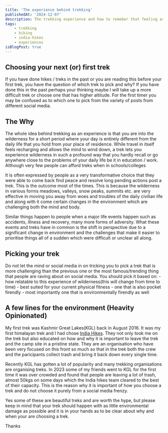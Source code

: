 ```yaml
---
title: 'The experience behind trekking'
publishedAt: '2024-12-07'
description: The trekking experience and how to remeber that feeling as you continue to explore more treks
tags:
    - trekking
    - hiking
    - india-hikes
    - experiences
isBlogPost: true
---
```


## Choosing your next (or) first trek

If you have done hikes / treks in the past or you are reading this before your first trek, you have the question of which trek to pick and why?
If you have done this in the past perhaps your thinking maybe I will take up a more difficult trek or choose one that has higher altitude. For
the first timer you may be confused as to which one to pick from the variety of posts from different social media.

## The Why
The whole idea behind trekking as an experience is that you are into the wilderness for a short period where your day is entirely different
from the daily life that you hold from your place of residence. While travel in itself feels recharging and allows the mind to wind down, a trek
lets you experience wilderness in such a profound way that you hardly recall or go anywhere close to the problems of your daily life be it in
education / work. Although very few people can afford treks when in schools/colleges 

It is often expressed by people as a very transformative choice that they were able to come back find peace and resolve long pending actions post
a trek. This is the outcome most of the times. This is because the wilderness in various forms meadows, valleys, snow peaks, summits etc. are very effective
in moving you away from woes and troubles of the daily civilian life and along with it come certain changes in the environment which are challenging
both the mind and body.

Similar things happen to people when a major life events happen such as accidents, illness and recovery, many more forms of adversity. What these events
and treks have in common is the shift in perspective due to a significant change in environment and the challenges that make it easier to prioritise
things all of a sudden which were difficult or unclear all along.

## Picking your trek

Do not let the mind or social media in on tricking you to pick a trek that is more challenging than the previous one or the most famous/trending thing that
people are raving about on social media. You should pick it based on:
    - how relatable to this experience of wilderness(this will change from time to time)
    - best suited for your current physical fitness
    - one that is also pocket firendly
    - most importantly one that is environmentally firendly as well

## A few lines for the environment (Heavity Opinionated)

My first trek was Kashmir Great Lakes(KGL) back in August 2016. It was my first himalayan trek and I had chose [India Hikes](https://indiahikes.com/). They not only
took me on the trek but also educated on how and why it is important to leave the trek and the camp site in a pristine state. They are an organisation
who have been very focused on this front so much so that in the trek both the crew and the paricipants collect trash and bring it back down every single time.

Recently KGL has gotten a lot of popularity and many trekking organisations are organising treks. In 2023 some of my friends went to KGL for the first time it was over
crowded and found that people are leaving a lot of trash, almost 50kgs on some days which the India hikes team cleared to the best of their capacity. This
is the reason why it is important of how you choose a trek and do not choose it purely from a social media frenzy. 

Yes some of these are beautiful treks and are worth the hype, but please keep in mind that your trek should happen with as little environmental damage
as possible and it is in your hands as to be clear about why and when your are choosing a trek.

Thanks